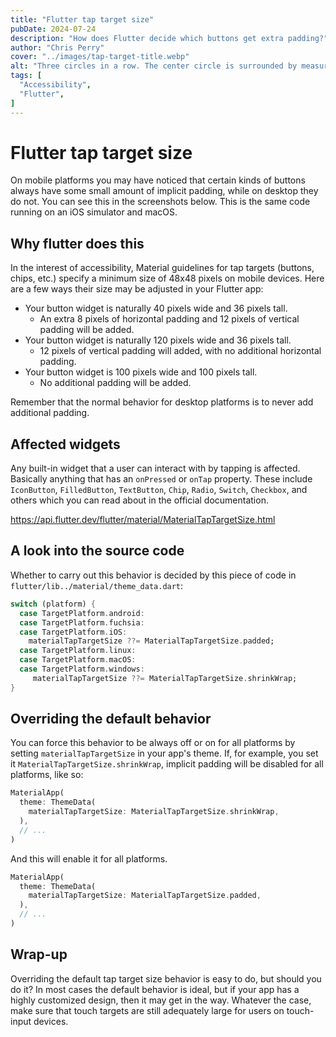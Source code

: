 ```yaml
---
title: "Flutter tap target size"
pubDate: 2024-07-24
description: "How does Flutter decide which buttons get extra padding?"
author: "Chris Perry"
cover: "../images/tap-target-title.webp"
alt: "Three circles in a row. The center circle is surrounded by measurement lines and a label that reads 48."
tags: [
  "Accessibility",
  "Flutter",
]
---
```



# Flutter tap target size

On mobile platforms you may have noticed that certain kinds of buttons always have some small amount of implicit padding, while on desktop they do not. You can see this in the screenshots below. This is the same code running on an iOS simulator and macOS.

<Picture src={spacing} alt="An iOS app with padded buttons and a macOS app with un-padded buttons." />

## Why flutter does this

In the interest of accessibility, Material guidelines for tap targets (buttons, chips, etc.) specify a minimum size of 48x48 pixels on mobile devices. Here are a few ways their size may be adjusted in your Flutter app:

- Your button widget is naturally 40 pixels wide and 36 pixels tall.
  - An extra 8 pixels of horizontal padding and 12 pixels of vertical padding will be added.
- Your button widget is naturally 120 pixels wide and 36 pixels tall.
  - 12 pixels of vertical padding will added, with no additional horizontal padding.
- Your button widget is 100 pixels wide and 100 pixels tall.
  - No additional padding will be added.

Remember that the normal behavior for desktop platforms is to never add additional padding.

## Affected widgets

Any built-in widget that a user can interact with by tapping is affected. Basically anything that has an `onPressed` or `onTap` property. These include `IconButton`, `FilledButton`, `TextButton`, `Chip`, `Radio`, `Switch`, `Checkbox`, and others which you can read about in the official documentation.

https://api.flutter.dev/flutter/material/MaterialTapTargetSize.html 

## A look into the source code

Whether to carry out this behavior is decided by this piece of code in `flutter/lib../material/theme_data.dart`:

```dart
switch (platform) {
  case TargetPlatform.android:
  case TargetPlatform.fuchsia:
  case TargetPlatform.iOS:
    materialTapTargetSize ??= MaterialTapTargetSize.padded;
  case TargetPlatform.linux:
  case TargetPlatform.macOS:
  case TargetPlatform.windows:
     materialTapTargetSize ??= MaterialTapTargetSize.shrinkWrap;
}
```


## Overriding the default behavior

You can force this behavior to be always off or on for all platforms by setting `materialTapTargetSize` in your app's theme. If, for example, you set it `MaterialTapTargetSize.shrinkWrap`, implicit padding will be disabled for all platforms, like so:

```dart
MaterialApp(
  theme: ThemeData(
    materialTapTargetSize: MaterialTapTargetSize.shrinkWrap,
  ),
  // ...
)
```

<Picture src={shrinkwrap} alt="An app on both iOS and macOS with un-padded buttons." />

And this will enable it for all platforms.

```dart
MaterialApp(
  theme: ThemeData(
    materialTapTargetSize: MaterialTapTargetSize.padded,
  ),
  // ...
)
```

<Picture src={padded} alt="An app on both iOS and macOS with padded buttons." />

## Wrap-up

Overriding the default tap target size behavior is easy to do, but should you do it? In most cases the default behavior is ideal, but if your app has a highly customized design, then it may get in the way. Whatever the case, make sure that touch targets are still adequately large for users on touch-input devices.

